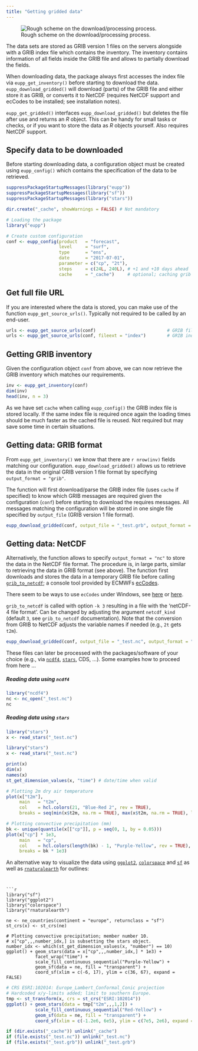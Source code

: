 ```yaml
---
title: "Getting gridded data"
---
```



![Rough scheme on the download/processing process.](images/download_grib.svg)

The data sets are stored as GRIB version 1 files on the servers alongside
with a GRIB index file which contains the inventory. The inventory contains
information of all fields inside the GRIB file and allows to partially
download the fields.

When downloading data, the package always first accesses the index file
via `eupp_get_inventory()` before starting to download the data.
`eupp_download_gridded()` will download (parts) of the GRIB file and
either store it as GRIB, or converts it to NetCDF (requires NetCDF support and ecCodes
to be installed; see installation notes).

`eupp_get_gridded()` interfaces `eupp_download_gridded()` but deletes the file
after use and returns an _R_ object. This can be handy for small tasks or checks,
or if you want to store the data as _R_ objects yourself. Also requires NetCDF support.


## Specify data to be downloaded

Before starting downloading data, a configuration object must be created using
`eupp_config()` which contains the specification of the data to be retrieved.

```r
suppressPackageStartupMessages(library("eupp"))
suppressPackageStartupMessages(library("sf"))
suppressPackageStartupMessages(library("stars"))
```

```r
dir.create("_cache", showWarnings = FALSE) # Not mandatory
```

```r
# Loading the package
library("eupp")

# Create custom configuration
conf <- eupp_config(product   = "forecast",
                    level     = "surf",
                    type      = "ens",
                    date      = "2017-07-01",
                    parameter = c("cp", "2t"),
                    steps     = c(24L, 240L), # +1 and +10 days ahead
                    cache     = "_cache")     # optional; caching grib index
```

## Get full file URL

If you are interested where the data is stored, you can make use of the
function `eupp_get_source_urls()`. Typically not required to be called by an end-user.

```r
urls <- eupp_get_source_urls(conf)                           # GRIB file
urls <- eupp_get_source_urls(conf, fileext = "index")        # GRIB index/inventory
```

## Getting GRIB inventory

Given the configuration object `conf` from above, we can now retrieve the GRIB
inventory which matches our requirements.

```r
inv <- eupp_get_inventory(conf)
dim(inv)
head(inv, n = 3)
```

As we have set `cache` when calling `eupp_config()` the GRIB index file is
stored locally. If the same index file is required once again the loading times
should be much faster as the cached file is reused. Not required but may save
some time in certain situations.


## Getting data: GRIB format

From `eupp_get_inventory()` we know that there are `r nrow(inv)` fields matching
our configuration. `eupp_download_gridded()` allows us to retrieve the data in
the original GRIB version 1 file format by specifying `output_format = "grib"`.

The function will first download/parse the GRIB index file (uses `cache` if specified)
to know which GRIB messages are required given the configuration (`conf`) before starting
to download the requires messages. All messages matching the configuration will be stored
in one single file specified by `output_file` (GRIB version 1 file format).

```r
eupp_download_gridded(conf, output_file = "_test.grb", output_format = "grib", overwrite = TRUE)
```

## Getting data: NetCDF

Alternatively, the function allows to specify `output_format = "nc"` to store
the data in the NetCDF file format. The procedure is, in large parts, similar
to retrieving the data in GRIB format (see above). The function first downloads
and stores the data in a temporary GRIB file before calling
[`grib_to_netcdf`](https://confluence.ecmwf.int/display/ECC/grib_to_netcdf); a console
tool provided by ECMWFs [ecCodes](https://confluence.ecmwf.int/display/ECC/ecCodes+Home).

There seem to be ways to use `ecCodes` under Windows, see
[here](https://github.com/nawendt/gribr#windows-install-options) or
[here](https://www.ecmwf.int/en/newsletter/159/news/eccodes-and-magics-available-under-windows).

`grib_to_netcdf` is called with option `-k 3` resulting in a file with the
'netCDF-4 file format'.  Can be changed by adjusting the argument `netcdf_kind`
(default `3`, see `grib_to_netcdf` documentation).
Note that the conversion from GRIB to NetCDF adjusts the
variable names if needed (e.g., `2t` gets `t2m`).

```r
eupp_download_gridded(conf, output_file = "_test.nc", output_format = "nc", overwrite = TRUE)
```

These files can later be processed with the packages/software of your choice
(e.g., via [`ncdf4`](https://cran.r-project.org/package=ncdf4),
[`stars`](https://cran.r-project.org/package=stars), CDS, ...).
Some examples how to proceed from here ...

##### Reading data using `ncdf4`

```r
library("ncdf4")
nc <- nc_open("_test.nc")
nc
```

##### Reading data using `stars`

```r
library("stars")
x <- read_stars("_test.nc")
```

```r
library("stars")
x <- read_stars("_test.nc")
```

```r
print(x)
dim(x)
names(x)
st_get_dimension_values(x, "time") # date/time when valid

# Plotting 2m dry air temperature
plot(x["t2m"],
     main   = "t2m",
     col    = hcl.colors(21, "Blue-Red 2", rev = TRUE),
     breaks = seq(min(x$t2m, na.rm = TRUE), max(x$t2m, na.rm = TRUE), length = 22))

# Plotting convective precipitation (mm)
bk <- unique(quantile(x[["cp"]], p = seq(0, 1, by = 0.05)))
plot(x["cp"] * 1e3,
     main   = "cp",
     col    = hcl.colors(length(bk) - 1, "Purple-Yellow", rev = TRUE),
     breaks = bk * 1e3)
```

An alternative way to visualize the data using [`ggplot2`](https://cran.r-project.org/package=ggplot2),
[`colorspace`](https://cran.r-project.org/package=colorspace) and 
[`sf`](https://cran.r-project.org/package=sf) as well as 
[`rnaturalearth`](https://cran.r-project.org/package=rnaturalearth) for outlines:
```


```r
library("sf")
library("ggplot2")
library("colorspace")
library("rnaturalearth")

ne <- ne_countries(continent = "europe", returnclass = "sf")
st_crs(x) <- st_crs(ne)

# Plotting convective precipitation; member number 10.
# x["cp",,,number_idx,] is subsetting the stars object.
number_idx <- which(st_get_dimension_values(x, "number") == 10)
ggplot() + geom_stars(data = x["cp",,,number_idx,] * 1e3) +
           facet_wrap("time") +
           scale_fill_continuous_sequential("Purple-Yellow") +
           geom_sf(data = ne, fill = "transparent") +
           coord_sf(xlim = c(-6, 17), ylim = c(36, 67), expand = FALSE)
```

```r
# CRS ESRI:102014: Europe_Lambert_Conformal_Conic projection
# Hardcoded x/y-limits added; limit to southern Europe.
tmp <- st_transform(x, crs = st_crs("ESRI:102014"))
ggplot() + geom_stars(data = tmp["t2m",,,1,2]) +
           scale_fill_continuous_sequential("Red-Yellow") +
           geom_sf(data = ne, fill = "transparent") +
           coord_sf(xlim = c(-1.2e6, 6e5), ylim = c(7e5, 2e6), expand = TRUE)
```


```r
if (dir.exists("_cache")) unlink("_cache")
if (file.exists("_test.nc")) unlink("_test.nc")
if (file.exists("_test.grb")) unlink("_test.grb")
```




